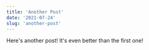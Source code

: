---
title: 'Another Post'
date: '2021-07-24'
slug: 'another-post'
---

Here's another post! It's even better than the first one!
